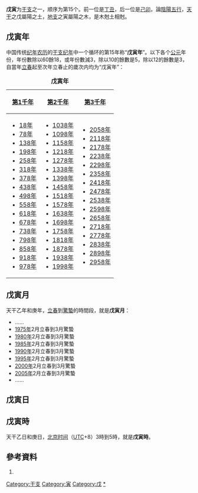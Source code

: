 {{Ganzhi-1}}

'''戊寅'''为[[干支|干支]]之一，顺序为第15个。前一位是[[丁丑|丁丑]]，后一位是[[己卯|己卯]]。論[[陰陽|陰陽]][[五行|五行]]，[[天干|天干]]之戊屬陽之土，[[地支|地支]]之寅屬陽之木，是木尅土相尅。

==戊寅年==
中国传统[[纪年|纪年]][[农历|农历]]的[[干支纪年|干支纪年]]中一个循环的第15年称“'''戊寅年'''”。以下各个[[公元|公元]]年份，年份數除以60餘18，或年份數減3，除以10的餘數是5，除以12的餘數是3，自當年[[立春|立春]]起至次年立春止的歲次内均为“戊寅年”：

{| class="wikitable"
|+'''戊寅年'''
|-
![[第1千年|第1千年]]!![[第2千年|第2千年]]!![[第3千年|第3千年]]
|-
|
*[[18年|18年]]
*[[78年|78年]]
*[[138年|138年]]
*[[198年|198年]]
*[[258年|258年]]
*[[318年|318年]]
*[[378年|378年]]
*[[438年|438年]]
*[[498年|498年]]
*[[558年|558年]]
*[[618年|618年]]
*[[678年|678年]]
*[[738年|738年]]
*[[798年|798年]]
*[[858年|858年]]
*[[918年|918年]]
*[[978年|978年]]
|
*[[1038年|1038年]]
*[[1098年|1098年]]
*[[1158年|1158年]]
*[[1218年|1218年]]
*[[1278年|1278年]]
*[[1338年|1338年]]
*[[1398年|1398年]]
*[[1458年|1458年]]
*[[1518年|1518年]]
*[[1578年|1578年]]
*[[1638年|1638年]]
*[[1698年|1698年]]
*[[1758年|1758年]]
*[[1818年|1818年]]
*[[1878年|1878年]]
*[[1938年|1938年]]
*[[1998年|1998年]]
|
*[[2058年|2058年]]
*[[2118年|2118年]]
*[[2178年|2178年]]
*[[2238年|2238年]]
*[[2298年|2298年]]
*[[2358年|2358年]]
*[[2418年|2418年]]
*[[2478年|2478年]]
*[[2538年|2538年]]
*[[2598年|2598年]]
*[[2658年|2658年]]
*[[2718年|2718年]]
*[[2778年|2778年]]
*[[2838年|2838年]]
*[[2898年|2898年]]
*[[2958年|2958年]]
|}

==戊寅月==
天干乙年和庚年，[[立春|立春]]到[[驚蟄|驚蟄]]的時間段，就是'''戊寅月'''：

*……
*[[1975年|1975年]]2月立春到3月驚蟄
*[[1980年|1980年]]2月立春到3月驚蟄
*[[1985年|1985年]]2月立春到3月驚蟄
*[[1990年|1990年]]2月立春到3月驚蟄
*[[1995年|1995年]]2月立春到3月驚蟄
*[[2000年|2000年]]2月立春到3月驚蟄
*[[2005年|2005年]]2月立春到3月驚蟄
*……

==戊寅日==
{{平年干支紀日	
|J101=	47年、127年、207年、287年、367年、447年、527年、607年、687年、767年、847年、927年、1007年、1087年、1167年、1247年、1327年、1407年、1487年、1567年、……
|J102=	81年、161年、241年、321年、401年、481年、561年、641年、721年、801年、881年、961年、1041年、1121年、1201年、1281年、1361年、1441年、1521年、1601年、……
|J103=	58年、138年、218年、298年、378年、458年、538年、618年、698年、778年、858年、938年、1018年、1098年、1178年、1258年、1338年、1418年、1498年、1578年、……
|J104=	35年、115年、195年、275年、355年、435年、515年、595年、675年、755年、835年、915年、995年、1075年、1155年、1235年、1315年、1395年、1475年、1555年、……
|J105=	69年、149年、229年、309年、389年、469年、549年、629年、709年、789年、869年、949年、1029年、1109年、1189年、1269年、1349年、1429年、1509年、1589年、……
|J106=	46年、126年、206年、286年、366年、446年、526年、606年、686年、766年、846年、926年、1006年、1086年、1166年、1246年、1326年、1406年、1486年、1566年、……
|J107=	23年、103年、183年、263年、343年、423年、503年、583年、663年、743年、823年、903年、983年、1063年、1143年、1223年、1303年、1383年、1463年、1543年、1623年、……
|J108=	57年、137年、217年、297年、377年、457年、537年、617年、697年、777年、857年、937年、1017年、1097年、1177年、1257年、1337年、1417年、1497年、1577年、……
|J109=	34年、114年、194年、274年、354年、434年、514年、594年、674年、754年、834年、914年、994年、1074年、1154年、1234年、1314年、1394年、1474年、1554年、……
|J110=	11年、91年、171年、251年、331年、411年、491年、571年、651年、731年、811年、891年、971年、1051年、1131年、1211年、1291年、1371年、1451年、1531年、1611年、……
|J111=	45年、125年、205年、285年、365年、445年、525年、605年、685年、765年、845年、925年、1005年、1085年、1165年、1245年、1325年、1405年、1485年、1565年、……
|J112=	22年、102年、182年、262年、342年、422年、502年、582年、662年、742年、822年、902年、982年、1062年、1142年、1222年、1302年、1382年、1462年、1542年、1622年、……
|J113=	79年、159年、239年、319年、399年、479年、559年、639年、719年、799年、879年、959年、1039年、1119年、1199年、1279年、1359年、1439年、1519年、1599年、……
|J114=	33年、113年、193年、273年、353年、433年、513年、593年、673年、753年、833年、913年、993年、1073年、1153年、1233年、1313年、1393年、1473年、1553年、……
|J115=	10年、90年、170年、250年、330年、410年、490年、570年、650年、730年、810年、890年、970年、1050年、1130年、1210年、1290年、1370年、1450年、1530年、1610年、……
|J116=	67年、147年、227年、307年、387年、467年、547年、627年、707年、787年、867年、947年、1027年、1107年、1187年、1267年、1347年、1427年、1507年、1587年、……
|J117=	21年、101年、181年、261年、341年、421年、501年、581年、661年、741年、821年、901年、981年、1061年、1141年、1221年、1301年、1381年、1461年、1541年、1621年、……
|J118=	78年、158年、238年、318年、398年、478年、558年、638年、718年、798年、878年、958年、1038年、1118年、1198年、1278年、1358年、1438年、1518年、1598年、……
|J119=	55年、135年、215年、295年、375年、455年、535年、615年、695年、775年、855年、935年、1015年、1095年、1175年、1255年、1335年、1415年、1495年、1575年、……
|J120=	9年、89年、169年、249年、329年、409年、489年、569年、649年、729年、809年、889年、969年、1049年、1129年、1209年、1289年、1369年、1449年、1529年、1609年、……
|J121=	66年、146年、226年、306年、386年、466年、546年、626年、706年、786年、866年、946年、1026年、1106年、1186年、1266年、1346年、1426年、1506年、1586年、……
|J122=	43年、123年、203年、283年、363年、443年、523年、603年、683年、763年、843年、923年、1003年、1083年、1163年、1243年、1323年、1403年、1483年、1563年、……
|J123=	77年、157年、237年、317年、397年、477年、557年、637年、717年、797年、877年、957年、1037年、1117年、1197年、1277年、1357年、1437年、1517年、1597年、……
|J124=	54年、134年、214年、294年、374年、454年、534年、614年、694年、774年、854年、934年、1014年、1094年、1174年、1254年、1334年、1414年、1494年、1574年、……
|J125=	31年、111年、191年、271年、351年、431年、511年、591年、671年、751年、831年、911年、991年、1071年、1151年、1231年、1311年、1391年、1471年、1551年、……
|J126=	65年、145年、225年、305年、385年、465年、545年、625年、705年、785年、865年、945年、1025年、1105年、1185年、1265年、1345年、1425年、1505年、1585年、……
|J127=	42年、122年、202年、282年、362年、442年、522年、602年、682年、762年、842年、922年、1002年、1082年、1162年、1242年、1322年、1402年、1482年、1562年、……
|J128=	19年、99年、179年、259年、339年、419年、499年、579年、659年、739年、819年、899年、979年、1059年、1139年、1219年、1299年、1379年、1459年、1539年、1619年、……
|J129=	53年、133年、213年、293年、373年、453年、533年、613年、693年、773年、853年、933年、1013年、1093年、1173年、1253年、1333年、1413年、1493年、1573年、……
|J130=	30年、110年、190年、270年、350年、430年、510年、590年、670年、750年、830年、910年、990年、1070年、1150年、1230年、1310年、1390年、1470年、1550年、……
|J131=	7年、87年、167年、247年、327年、407年、487年、567年、647年、727年、807年、887年、967年、1047年、1127年、1207年、1287年、1367年、1447年、1527年、1607年、……
|J201=	41年、121年、201年、281年、361年、441年、521年、601年、681年、761年、841年、921年、1001年、1081年、1161年、1241年、1321年、1401年、1481年、1561年、……
|J202=	18年、98年、178年、258年、338年、418年、498年、578年、658年、738年、818年、898年、978年、1058年、1138年、1218年、1298年、1378年、1458年、1538年、1618年、……
|J203=	75年、155年、235年、315年、395年、475年、555年、635年、715年、795年、875年、955年、1035年、1115年、1195年、1275年、1355年、1435年、1515年、1595年、……
|J204=	29年、109年、189年、269年、349年、429年、509年、589年、669年、749年、829年、909年、989年、1069年、1149年、1229年、1309年、1389年、1469年、1549年、……
|J205=	6年、86年、166年、246年、326年、406年、486年、566年、646年、726年、806年、886年、966年、1046年、1126年、1206年、1286年、1366年、1446年、1526年、1606年、……
|J206=	63年、143年、223年、303年、383年、463年、543年、623年、703年、783年、863年、943年、1023年、1103年、1183年、1263年、1343年、1423年、1503年、1583年、……
|J207=	17年、97年、177年、257年、337年、417年、497年、577年、657年、737年、817年、897年、977年、1057年、1137年、1217年、1297年、1377年、1457年、1537年、1617年、……
|J208=	74年、154年、234年、314年、394年、474年、554年、634年、714年、794年、874年、954年、1034年、1114年、1194年、1274年、1354年、1434年、1514年、1594年、……
|J209=	51年、131年、211年、291年、371年、451年、531年、611年、691年、771年、851年、931年、1011年、1091年、1171年、1251年、1331年、1411年、1491年、1571年、……
|J210=	5年、85年、165年、245年、325年、405年、485年、565年、645年、725年、805年、885年、965年、1045年、1125年、1205年、1285年、1365年、1445年、1525年、1605年、……
|J211=	62年、142年、222年、302年、382年、462年、542年、622年、702年、782年、862年、942年、1022年、1102年、1182年、1262年、1342年、1422年、1502年、1582年、……
|J212=	39年、119年、199年、279年、359年、439年、519年、599年、679年、759年、839年、919年、999年、1079年、1159年、1239年、1319年、1399年、1479年、1559年、……
|J213=	73年、153年、233年、313年、393年、473年、553年、633年、713年、793年、873年、953年、1033年、1113年、1193年、1273年、1353年、1433年、1513年、1593年、……
|J214=	50年、130年、210年、290年、370年、450年、530年、610年、690年、770年、850年、930年、1010年、1090年、1170年、1250年、1330年、1410年、1490年、1570年、……
|J215=	27年、107年、187年、267年、347年、427年、507年、587年、667年、747年、827年、907年、987年、1067年、1147年、1227年、1307年、1387年、1467年、1547年、……
|J216=	61年、141年、221年、301年、381年、461年、541年、621年、701年、781年、861年、941年、1021年、1101年、1181年、1261年、1341年、1421年、1501年、1581年、……
|J217=	38年、118年、198年、278年、358年、438年、518年、598年、678年、758年、838年、918年、998年、1078年、1158年、1238年、1318年、1398年、1478年、1558年、……
|J218=	15年、95年、175年、255年、335年、415年、495年、575年、655年、735年、815年、895年、975年、1055年、1135年、1215年、1295年、1375年、1455年、1535年、1615年、……
|J219=	49年、129年、209年、289年、369年、449年、529年、609年、689年、769年、849年、929年、1009年、1089年、1169年、1249年、1329年、1409年、1489年、1569年、……
|J220=	26年、106年、186年、266年、346年、426年、506年、586年、666年、746年、826年、906年、986年、1066年、1146年、1226年、1306年、1386年、1466年、1546年、……
|J221=	83年、163年、243年、323年、403年、483年、563年、643年、723年、803年、883年、963年、1043年、1123年、1203年、1283年、1363年、1443年、1523年、1603年、……
|J222=	37年、117年、197年、277年、357年、437年、517年、597年、677年、757年、837年、917年、997年、1077年、1157年、1237年、1317年、1397年、1477年、1557年、……
|J223=	14年、94年、174年、254年、334年、414年、494年、574年、654年、734年、814年、894年、974年、1054年、1134年、1214年、1294年、1374年、1454年、1534年、1614年、……
|J224=	71年、151年、231年、311年、391年、471年、551年、631年、711年、791年、871年、951年、1031年、1111年、1191年、1271年、1351年、1431年、1511年、1591年、……
|J225=	25年、105年、185年、265年、345年、425年、505年、585年、665年、745年、825年、905年、985年、1065年、1145年、1225年、1305年、1385年、1465年、1545年、……
|J226=	82年、162年、242年、322年、402年、482年、562年、642年、722年、802年、882年、962年、1042年、1122年、1202年、1282年、1362年、1442年、1522年、1602年、……
|J227=	59年、139年、219年、299年、379年、459年、539年、619年、699年、779年、859年、939年、1019年、1099年、1179年、1259年、1339年、1419年、1499年、1579年、……
|J228=	13年、93年、173年、253年、333年、413年、493年、573年、653年、733年、813年、893年、973年、1053年、1133年、1213年、1293年、1373年、1453年、1533年、1613年、……
|J301=	70年、150年、230年、310年、390年、470年、550年、630年、710年、790年、870年、950年、1030年、1110年、1190年、1270年、1350年、1430年、1510年、1590年、……
|G101=	1626年、1729年、1855年、1958年、2038年
|G102=	1603年、1683年、1706年、1786年、1809年、1889年、1935年、2015年、2095年
|G103=	1637年、1763年、1866年、1969年、2049年
|G104=	1614年、1694年、1717年、1797年、1843年、1946年、2026年
|G105=	1591年、1671年、1774年、1877年、1900年、1923年、2003年、2083年
|G106=	1625年、1751年、1854年、1957年、2037年
|G107=	1602年、1682年、1705年、1785年、1831年、1934年、2014年、2094年
|G108=	1659年、1762年、1865年、1911年、1991年、2071年
|G109=	1613年、1693年、1739年、1842年、1945年、2025年
|G110=	1590年、1670年、1773年、1819年、1899年、1922年、2002年、2082年
|G111=	1647年、1750年、1853年、1979年、2059年
|G112=	1601年、1681年、1727年、1830年、1933年、2013年、2093年
|G113=	1658年、1761年、1807年、1887年、1910年、1990年、2070年
|G114=	1635年、1738年、1841年、1967年、2047年
|G115=	1589年、1669年、1715年、1795年、1818年、1898年、1921年、2001年、2081年
|G116=	1646年、1749年、1875年、1978年、2058年
|G117=	1623年、1726年、1829年、1955年、2035年
|G118=	1657年、1703年、1783年、1806年、1886年、1909年、1989年、2069年
|G119=	1634年、1737年、1863年、1966年、2046年
|G120=	1611年、1691年、1714年、1794年、1817年、1897年、1943年、2023年
|G121=	1645年、1771年、1874年、1977年、2057年
|G122=	1622年、1725年、1851年、1954年、2034年
|G123=	1599年、1679年、1702年、1782年、1805年、1885年、1931年、2011年、2091年
|G124=	1633年、1759年、1862年、1965年、2045年
|G125=	1610年、1690年、1713年、1793年、1839年、1942年、2022年
|G126=	1587年、1667年、1770年、1873年、1919年、1999年、2079年
|G127=	1621年、1747年、1850年、1953年、2033年
|G128=	1598年、1678年、1701年、1781年、1827年、1930年、2010年、2090年
|G129=	1655年、1758年、1861年、1907年、1987年、2067年
|G130=	1609年、1689年、1735年、1838年、1941年、2021年
|G131=	1586年、1666年、1769年、1815年、1895年、1918年、1998年、2078年
|G201=	1643年、1746年、1849年、1975年、2055年
|G202=	1597年、1677年、1700年、1723年、1826年、1929年、2009年、2089年
|G203=	1654年、1757年、1803年、1883年、1906年、1986年、2066年
|G204=	1631年、1734年、1837年、1963年、2043年
|G205=	1585年、1665年、1711年、1791年、1814年、1894年、1917年、1997年、2077年、2100年
|G206=	1642年、1745年、1871年、1974年、2054年
|G207=	1619年、1699年、1722年、1825年、1951年、2031年
|G208=	1653年、1779年、1802年、1882年、1905年、1985年、2065年
|G209=	1630年、1733年、1859年、1962年、2042年
|G210=	1607年、1687年、1710年、1790年、1813年、1893年、1939年、2019年、2099年
|G211=	1641年、1767年、1870年、1973年、2053年
|G212=	1618年、1698年、1721年、1847年、1950年、2030年
|G213=	1595年、1675年、1778年、1801年、1881年、1927年、2007年、2087年
|G214=	1629年、1755年、1858年、1961年、2041年
|G215=	1606年、1686年、1709年、1789年、1835年、1938年、2018年、2098年
|G216=	1583年、1663年、1766年、1869年、1915年、1995年、2075年
|G217=	1617年、1697年、1743年、1846年、1949年、2029年
|G218=	1594年、1674年、1777年、1800年、1823年、1926年、2006年、2086年
|G219=	1651年、1754年、1857年、1903年、1983年、2063年
|G220=	1605年、1685年、1731年、1834年、1937年、2017年、2097年
|G221=	1582年、1662年、1765年、1811年、1891年、1914年、1994年、2074年
|G222=	1639年、1742年、1845年、1971年、2051年
|G223=	1593年、1673年、1719年、1799年、1822年、1925年、2005年、2085年
|G224=	1650年、1753年、1879年、1902年、1982年、2062年
|G225=	1627年、1730年、1833年、1959年、2039年
|G226=	1661年、1707年、1787年、1810年、1890年、1913年、1993年、2073年
|G227=	1638年、1741年、1867年、1970年、2050年
|G228=	1615年、1695年、1718年、1798年、1821年、1947年、2027年
|G301=	1649年、1775年、1878年、1901年、1981年、2061年
}}	
	
{{閏年干支紀日	
|J101=	無
|J102=	24年、104年、184年、264年、344年、424年、504年、584年、664年、744年、824年、904年、984年、1064年、1144年、1224年、1304年、1384年、1464年、1544年、……
|J103=	無
|J104=	無
|J105=	12年、92年、172年、252年、332年、412年、492年、572年、652年、732年、812年、892年、972年、1052年、1132年、1212年、1292年、1372年、1452年、1532年、……
|J106=	無
|J107=	無
|J108=	80年、160年、240年、320年、400年、480年、560年、640年、720年、800年、880年、960年、1040年、1120年、1200年、1280年、1360年、1440年、1520年、1600年、……
|J109=	無
|J110=	無
|J111=	68年、148年、228年、308年、388年、468年、548年、628年、708年、788年、868年、948年、1028年、1108年、1188年、1268年、1348年、1428年、1508年、1588年、……
|J112=	無
|J113=	無
|J114=	56年、136年、216年、296年、376年、456年、536年、616年、696年、776年、856年、936年、1016年、1096年、1176年、1256年、1336年、1416年、1496年、1576年、……
|J115=	無
|J116=	無
|J117=	44年、124年、204年、284年、364年、444年、524年、604年、684年、764年、844年、924年、1004年、1084年、1164年、1244年、1324年、1404年、1484年、1564年、……
|J118=	無
|J119=	無
|J120=	32年、112年、192年、272年、352年、432年、512年、592年、672年、752年、832年、912年、992年、1072年、1152年、1232年、1312年、1392年、1472年、1552年、……
|J121=	無
|J122=	無
|J123=	20年、100年、180年、260年、340年、420年、500年、580年、660年、740年、820年、900年、980年、1060年、1140年、1220年、1300年、1380年、1460年、1540年、……
|J124=	無
|J125=	無
|J126=	8年、88年、168年、248年、328年、408年、488年、568年、648年、728年、808年、888年、968年、1048年、1128年、1208年、1288年、1368年、1448年、1528年、……
|J127=	無
|J128=	無
|J129=	76年、156年、236年、316年、396年、476年、556年、636年、716年、796年、876年、956年、1036年、1116年、1196年、1276年、1356年、1436年、1516年、1596年、……
|J130=	無
|J131=	無
|J201=	64年、144年、224年、304年、384年、464年、544年、624年、704年、784年、864年、944年、1024年、1104年、1184年、1264年、1344年、1424年、1504年、1584年、……
|J202=	無
|J203=	無
|J204=	52年、132年、212年、292年、372年、452年、532年、612年、692年、772年、852年、932年、1012年、1092年、1172年、1252年、1332年、1412年、1492年、1572年、……
|J205=	無
|J206=	無
|J207=	40年、120年、200年、280年、360年、440年、520年、600年、680年、760年、840年、920年、1000年、1080年、1160年、1240年、1320年、1400年、1480年、1560年、……
|J208=	無
|J209=	無
|J210=	28年、108年、188年、268年、348年、428年、508年、588年、668年、748年、828年、908年、988年、1068年、1148年、1228年、1308年、1388年、1468年、1548年、……
|J211=	無
|J212=	無
|J213=	16年、96年、176年、256年、336年、416年、496年、576年、656年、736年、816年、896年、976年、1056年、1136年、1216年、1296年、1376年、1456年、1536年、……
|J214=	無
|J215=	無
|J216=	84年、164年、244年、324年、404年、484年、564年、644年、724年、804年、884年、964年、1044年、1124年、1204年、1284年、1364年、1444年、1524年、1604年、……
|J217=	無
|J218=	無
|J219=	72年、152年、232年、312年、392年、472年、552年、632年、712年、792年、872年、952年、1032年、1112年、1192年、1272年、1352年、1432年、1512年、1592年、……
|J220=	無
|J221=	無
|J222=	60年、140年、220年、300年、380年、460年、540年、620年、700年、780年、860年、940年、1020年、1100年、1180年、1260年、1340年、1420年、1500年、1580年、……
|J223=	無
|J224=	無
|J225=	48年、128年、208年、288年、368年、448年、528年、608年、688年、768年、848年、928年、1008年、1088年、1168年、1248年、1328年、1408年、1488年、1568年、……
|J226=	無
|J227=	無
|J228=	36年、116年、196年、276年、356年、436年、516年、596年、676年、756年、836年、916年、996年、1076年、1156年、1236年、1316年、1396年、1476年、1556年、……
|J229=	無
|G101=	1752年
|G102=	1832年
|G103=	1660年、1912年、1992年、2072年
|G104=	1740年
|G105=	1820年
|G106=	1648年、1980年、2060年
|G107=	1728年
|G108=	1808年、1888年、2068年
|G109=	1636年、1968年、2048年
|G110=	1716年、1796年
|G111=	1876年
|G112=	1624年、1956年、2036年
|G113=	1704年、1784年
|G114=	1864年
|G115=	1612年、1692年、1944年、2024年
|G116=	1772年
|G117=	1852年
|G118=	1600年、1680年、1932年、2012年、2092年
|G119=	1760年
|G120=	1840年
|G121=	1588年、1668年、1920年、2000年、2080年
|G122=	1748年
|G123=	1828年
|G124=	1656年、1908年、1988年、2068年
|G125=	1736年
|G126=	1816年、1896年
|G127=	1644年、1976年、2056年
|G128=	1724年
|G129=	1804年、1884年、2064年
|G130=	1632年、1964年、2044年
|G131=	1712年、1792年
|G201=	1872年
|G202=	1620年、1952年、2032年
|G203=	1780年
|G204=	1860年
|G205=	1608年、1688年、1940年、2020年
|G206=	1768年
|G207=	1848年
|G208=	1596年、1676年、1928年、2008年、2088年
|G209=	1756年
|G210=	1836年
|G211=	1584年、1664年、1916年、1996年、2076年
|G212=	1744年
|G213=	1824年
|G214=	1652年、1904年、1984年、2064年
|G215=	1732年
|G216=	1812年、1892年、2072年
|G217=	1640年、1972年、2052年
|G218=	1720年
|G219=	1880年
|G220=	1628年、1960年、2040年
|G221=	1708年、1788年
|G222=	1868年
|G223=	1616年、1696年、1948年、2028年
|G224=	1776年
|G225=	1856年
|G226=	1604年、1684年、1936年、2016年、2096年
|G227=	1764年
|G228=	1844年
|G229=	1592年、1672年、1924年、2004年、2084年
}}	

==戊寅時==
天干乙日和庚日，[[北京时间|北京时间]]（[[协调世界时|UTC]]+8）3時到5時，就是'''戊寅時'''。

==參考資料==
#{{中西曆轉換}}

[[Category:干支|Category:干支]]
[[Category:寅|Category:寅]]
[[Category:戊|Category:戊]]
[[Category:戊寅年|*]]